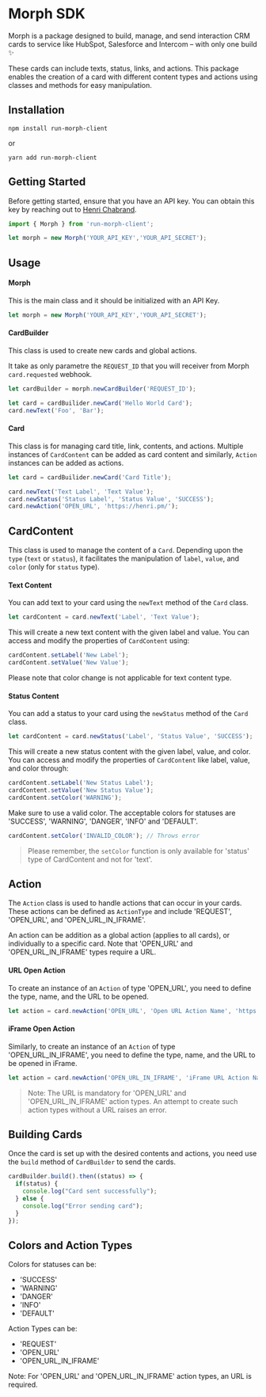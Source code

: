 # Morph SDK
Morph is a package designed to build, manage, and send interaction CRM cards to service like HubSpot, Salesforce and Intercom – with only one build ✨

These cards can include texts, status, links, and actions. This package enables the creation of a card with different content types and actions using classes and methods for easy manipulation.

## Installation
```
npm install run-morph-client
```
or
```
yarn add run-morph-client
```

## Getting Started

Before getting started, ensure that you have an API key. You can obtain this key by reaching out to [Henri Chabrand](https://www.linkedin.com/in/henri-chabrand--product-manager/).

```javascript
import { Morph } from 'run-morph-client';

let morph = new Morph('YOUR_API_KEY','YOUR_API_SECRET');
```

## Usage

#### Morph
This is the main class and it should be initialized with an API Key.

```javascript
let morph = new Morph('YOUR_API_KEY','YOUR_API_SECRET');
```

#### CardBuilder
This class is used to create new cards and global actions.

It take as only parametre the `REQUEST_ID` that you will receiver from Morph `card.requested` webhook.

```javascript
let cardBuilder = morph.newCardBuilder('REQUEST_ID');

let card = cardBuilider.newCard('Hello World Card');
card.newText('Foo', 'Bar');
```

#### Card
This class is for managing card title, link, contents, and actions. Multiple instances of `CardContent` can be added as card content and similarly, `Action` instances can be added as actions.

```javascript
let card = cardBuilider.newCard('Card Title');

card.newText('Text Label', 'Text Value');
card.newStatus('Status Label', 'Status Value', 'SUCCESS');
card.newAction('OPEN_URL', 'https://henri.pm/');
```

## CardContent
This class is used to manage the content of a `Card`. Depending upon the `type` (`text` or `status`), it facilitates the manipulation of `label`, `value`, and `color` (only for `status` type).

#### Text Content

You can add text to your card using the `newText` method of the `Card` class.

```javascript
let cardContent = card.newText('Label', 'Text Value');
```

This will create a new text content with the given label and value. You can access and modify the properties of `CardContent` using:

```javascript
cardContent.setLabel('New Label');
cardContent.setValue('New Value');
```
Please note that color change is not applicable for text content type.

#### Status Content
You can add a status to your card using the `newStatus` method of the `Card` class.

```javascript
let cardContent = card.newStatus('Label', 'Status Value', 'SUCCESS');
```

This will create a new status content with the given label, value, and color. You can access and modify the properties of `CardContent` like label, value, and color through:

```javascript
cardContent.setLabel('New Status Label');
cardContent.setValue('New Status Value');
cardContent.setColor('WARNING');
```

Make sure to use a valid color. The acceptable colors for statuses are 'SUCCESS', 'WARNING', 'DANGER', 'INFO' and 'DEFAULT'.

```javascript
cardContent.setColor('INVALID_COLOR'); // Throws error
```

> Please remember, the `setColor` function is only available for 'status' type of CardContent and not for 'text'.

## Action

The `Action` class is used to handle actions that can occur in your cards. These actions can be defined as `ActionType` and include 'REQUEST', 'OPEN_URL', and 'OPEN_URL_IN_IFRAME'. 

An action can be addition as a global action (applies to all cards), or individually to a specific card. Note that 'OPEN_URL' and 'OPEN_URL_IN_IFRAME' types require a URL.
 
#### URL Open Action

To create an instance of an `Action` of type 'OPEN_URL', you need to define the type, name, and the URL to be opened.

```javascript
let action = card.newAction('OPEN_URL', 'Open URL Action Name', 'https://www.example.com');
```

#### iFrame Open Action

Similarly, to create an instance of an `Action` of type 'OPEN_URL_IN_IFRAME', you need to define the type, name, and the URL to be opened in iFrame.

```javascript
let action = card.newAction('OPEN_URL_IN_IFRAME', 'iFrame URL Action Name', 'https://www.example.com');
```
> Note: The URL is mandatory for 'OPEN_URL' and 'OPEN_URL_IN_IFRAME' action types. An attempt to create such action types without a URL raises an error.


## Building Cards

Once the card is set up with the desired contents and actions, you need use the `build` method of `CardBuilder` to send the cards.

```javascript
cardBuilder.build().then((status) => {
  if(status) {
    console.log("Card sent successfully");
  } else {
    console.log("Error sending card");
  }
});
```

## Colors and Action Types

Colors for statuses can be:
-  'SUCCESS'
-  'WARNING'
-  'DANGER'
-  'INFO'
-  'DEFAULT'

Action Types can be:
-  'REQUEST'
-  'OPEN_URL'
-  'OPEN_URL_IN_IFRAME'

Note: For 'OPEN_URL' and 'OPEN_URL_IN_IFRAME' action types, an URL is required.
